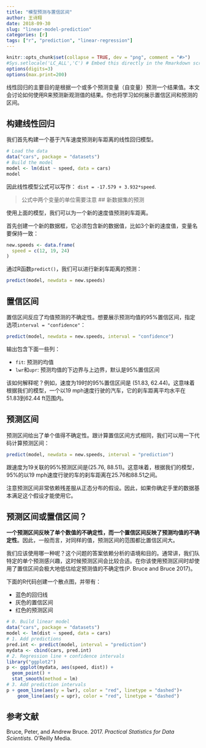 ```yaml
---
title: "模型预测与置信区间"
author: 王诗翔
date: 2018-09-30
slug: "linear-model-prediction"
categories: [r]
tags: ["r", "prediction", "linear-regression"]
---
```



```r
knitr::opts_chunk$set(collapse = TRUE, dev = "png", comment = "#>")
#Sys.setlocale('LC_ALL','C') # Embed this directly in the Rmarkdown script that contains the Chinese character comment
options(digits=3)
options(max.print=200)
```

线性回归的主要目的是根据一个或多个预测变量（自变量）预测一个结果值。本文会讨论如何使用R来预测新观测值的结果。你也将学习如何展示置信区间和预测的区间。

## 构建线性回归

我们首先构建一个基于汽车速度预测刹车距离的线性回归模型。


```r
# Load the data
data("cars", package = "datasets")
# Build the model
model <- lm(dist ~ speed, data = cars)
model
```

因此线性模型公式可以写作： `dist = -17.579 + 3.932*speed`.

> 公式中两个变量的单位需要注意
## 新数据集的预测

使用上面的模型，我们可以为一个新的速度值预测刹车距离。

首先创建一个新的数据框，它必须包含新的数据值，比如3个新的速度值，变量名要保持一致：

```r
new.speeds <- data.frame(
  speed = c(12, 19, 24)
)
```

通过R函数`predict()`，我们可以进行新刹车距离的预测：

```r
predict(model, newdata = new.speeds)
```

## 置信区间

置信区间反应了均值预测的不确定性。想要展示预测均值的95%置信区间，指定选项`interval = "confidence"`：

```r
predict(model, newdata = new.speeds, interval = "confidence")
```

输出包含下面一些列：

- `fit`: 预测的均值
- `lwr`和`upr`: 预测均值的下边界与上边界，默认是95%置信区间

该如何解释呢？例如，速度为19时的95%置信区间是 (51.83, 62.44)。这意味着根据我们的模型，一个以19 mph速度行驶的汽车，它的刹车距离平均水平在 51.83到62.44 ft范围内。

## 预测区间

预测区间给出了单个值得不确定性。跟计算置信区间方式相同，我们可以用一下代码计算预测区间：

```r
predict(model, newdata = new.speeds, interval = "prediction")
```

跟速度为19关联的95%预测区间是(25.76, 88.51)。这意味着，根据我们的模型，95%的以19 mph速度行驶的车的刹车距离在25.76和88.51之间。

注意预测区间非常依赖残差服从正态分布的假设。因此，如果你确定手里的数据基本满足这个假设才能使用它。


## 预测区间或置信区间？ 

**一个预测区间反映了单个数值的不确定性，而一个置信区间反映了预测均值的不确定性**。因此，一般而言，对同样的值，预测区间的范围都比置信区间大。

我们应该使用哪一种呢？这个问题的答案依赖分析的语境和目的。通常讲，我们队特定的单个预测感兴趣，这时候预测区间会比较合适。在你该使用预测区间时却使用了置信区间会极大地低估给定预测值的不确定性(P. Bruce and Bruce 2017)。

下面的R代码创建一个散点图，并带有：

- 蓝色的回归线
- 灰色的置信区间
- 红色的预测区间

```r
# 0. Build linear model 
data("cars", package = "datasets")
model <- lm(dist ~ speed, data = cars)
# 1. Add predictions 
pred.int <- predict(model, interval = "prediction")
mydata <- cbind(cars, pred.int)
# 2. Regression line + confidence intervals
library("ggplot2")
p <- ggplot(mydata, aes(speed, dist)) +
  geom_point() +
  stat_smooth(method = lm)
# 3. Add prediction intervals
p + geom_line(aes(y = lwr), color = "red", linetype = "dashed")+
    geom_line(aes(y = upr), color = "red", linetype = "dashed")
```


## 参考文献

Bruce, Peter, and Andrew Bruce. 2017. *Practical Statistics for Data Scientists*. O’Reilly Media.
